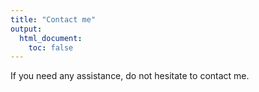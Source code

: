 ```yaml
---
title: "Contact me"
output:
  html_document:
    toc: false
---
```


If you need any assistance, do not hesitate to contact me.